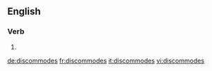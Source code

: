 ==English==

===Verb===
{{head|en|verb form}}

# {{en-third-person singular of|discommode}}

[[de:discommodes]]
[[fr:discommodes]]
[[it:discommodes]]
[[vi:discommodes]]